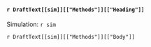 #### `r DraftText[[sim]][["Methods"]][["Heading"]]` 

Simulation: `r sim`

`r DraftText[[sim]][["Methods"]][["Body"]]` 

